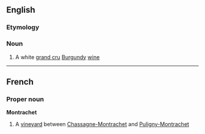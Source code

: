 ==English==

===Etymology===
{{etyl|fr}}

===Noun===
{{wikipedia}}
{{en-noun}}

# A white [[grand cru]] [[Burgundy]] [[wine]]

----

==French==

===Proper noun===
'''Montrachet'''

# A [[vineyard]] between [[Chassagne-Montrachet]] and [[Puligny-Montrachet]]